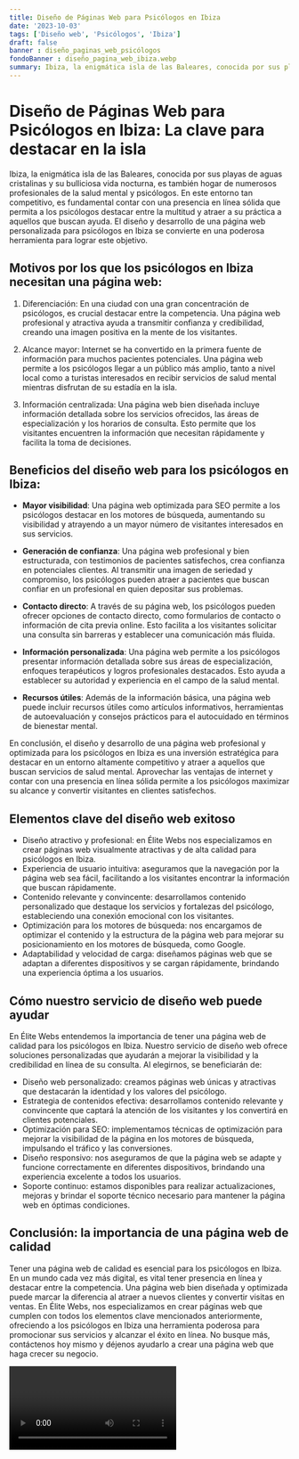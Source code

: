 ```yaml
---
title: Diseño de Páginas Web para Psicólogos en Ibiza
date: '2023-10-03'
tags: ['Diseño web', 'Psicólogos', 'Ibiza']
draft: false
banner : diseño_paginas_web_psicólogos
fondoBanner : diseño_pagina_web_ibiza.webp
summary: Ibiza, la enigmática isla de las Baleares, conocida por sus playas de aguas cristalinas y su bulliciosa vida nocturna, es también hogar de numerosos profesionales de la salud mental y psicólogos. En este entorno tan competitivo, es fundamental contar con una presencia en línea sólida que permita a los psicólogos destacar entre la multitud y atraer a su práctica a aquellos que buscan ayuda. El diseño y desarrollo de una página web personalizada para psicólogos en Ibiza se convierte en una poderosa herramienta para lograr este objetivo.
---
```


# Diseño de Páginas Web para Psicólogos en Ibiza: La clave para destacar en la isla

Ibiza, la enigmática isla de las Baleares, conocida por sus playas de aguas cristalinas y su bulliciosa vida nocturna, es también hogar de numerosos profesionales de la salud mental y psicólogos. En este entorno tan competitivo, es fundamental contar con una presencia en línea sólida que permita a los psicólogos destacar entre la multitud y atraer a su práctica a aquellos que buscan ayuda. El diseño y desarrollo de una página web personalizada para psicólogos en Ibiza se convierte en una poderosa herramienta para lograr este objetivo.

## Motivos por los que los psicólogos en Ibiza necesitan una página web:

1. Diferenciación: En una ciudad con una gran concentración de psicólogos, es crucial destacar entre la competencia. Una página web profesional y atractiva ayuda a transmitir confianza y credibilidad, creando una imagen positiva en la mente de los visitantes.

2. Alcance mayor: Internet se ha convertido en la primera fuente de información para muchos pacientes potenciales. Una página web permite a los psicólogos llegar a un público más amplio, tanto a nivel local como a turistas interesados en recibir servicios de salud mental mientras disfrutan de su estadía en la isla.

3. Información centralizada: Una página web bien diseñada incluye información detallada sobre los servicios ofrecidos, las áreas de especialización y los horarios de consulta. Esto permite que los visitantes encuentren la información que necesitan rápidamente y facilita la toma de decisiones.

## Beneficios del diseño web para los psicólogos en Ibiza:

- **Mayor visibilidad**: Una página web optimizada para SEO permite a los psicólogos destacar en los motores de búsqueda, aumentando su visibilidad y atrayendo a un mayor número de visitantes interesados en sus servicios.

- **Generación de confianza**: Una página web profesional y bien estructurada, con testimonios de pacientes satisfechos, crea confianza en potenciales clientes. Al transmitir una imagen de seriedad y compromiso, los psicólogos pueden atraer a pacientes que buscan confiar en un profesional en quien depositar sus problemas.

- **Contacto directo**: A través de su página web, los psicólogos pueden ofrecer opciones de contacto directo, como formularios de contacto o información de cita previa online. Esto facilita a los visitantes solicitar una consulta sin barreras y establecer una comunicación más fluida.

- **Información personalizada**: Una página web permite a los psicólogos presentar información detallada sobre sus áreas de especialización, enfoques terapéuticos y logros profesionales destacados. Esto ayuda a establecer su autoridad y experiencia en el campo de la salud mental.

- **Recursos útiles**: Además de la información básica, una página web puede incluir recursos útiles como artículos informativos, herramientas de autoevaluación y consejos prácticos para el autocuidado en términos de bienestar mental.

En conclusión, el diseño y desarrollo de una página web profesional y optimizada para los psicólogos en Ibiza es una inversión estratégica para destacar en un entorno altamente competitivo y atraer a aquellos que buscan servicios de salud mental. Aprovechar las ventajas de internet y contar con una presencia en línea sólida permite a los psicólogos maximizar su alcance y convertir visitantes en clientes satisfechos.

<GifSeo />

<Cta />

## Elementos clave del diseño web exitoso

- Diseño atractivo y profesional: en Élite Webs nos especializamos en crear páginas web visualmente atractivas y de alta calidad para psicólogos en Ibiza. 
- Experiencia de usuario intuitiva: aseguramos que la navegación por la página web sea fácil, facilitando a los visitantes encontrar la información que buscan rápidamente.
- Contenido relevante y convincente: desarrollamos contenido personalizado que destaque los servicios y fortalezas del psicólogo, estableciendo una conexión emocional con los visitantes.
- Optimización para los motores de búsqueda: nos encargamos de optimizar el contenido y la estructura de la página web para mejorar su posicionamiento en los motores de búsqueda, como Google.
- Adaptabilidad y velocidad de carga: diseñamos páginas web que se adaptan a diferentes dispositivos y se cargan rápidamente, brindando una experiencia óptima a los usuarios.

## Cómo nuestro servicio de diseño web puede ayudar

En Élite Webs entendemos la importancia de tener una página web de calidad para los psicólogos en Ibiza. Nuestro servicio de diseño web ofrece soluciones personalizadas que ayudarán a mejorar la visibilidad y la credibilidad en línea de su consulta. Al elegirnos, se beneficiarán de:

- Diseño web personalizado: creamos páginas web únicas y atractivas que destacarán la identidad y los valores del psicólogo.
- Estrategia de contenidos efectiva: desarrollamos contenido relevante y convincente que captará la atención de los visitantes y los convertirá en clientes potenciales.
- Optimización para SEO: implementamos técnicas de optimización para mejorar la visibilidad de la página en los motores de búsqueda, impulsando el tráfico y las conversiones.
- Diseño responsivo: nos aseguramos de que la página web se adapte y funcione correctamente en diferentes dispositivos, brindando una experiencia excelente a todos los usuarios.
- Soporte continuo: estamos disponibles para realizar actualizaciones, mejoras y brindar el soporte técnico necesario para mantener la página web en óptimas condiciones.

## Conclusión: la importancia de una página web de calidad

Tener una página web de calidad es esencial para los psicólogos en Ibiza. En un mundo cada vez más digital, es vital tener presencia en línea y destacar entre la competencia. Una página web bien diseñada y optimizada puede marcar la diferencia al atraer a nuevos clientes y convertir visitas en ventas. En Élite Webs, nos especializamos en crear páginas web que cumplen con todos los elementos clave mencionados anteriormente, ofreciendo a los psicólogos en Ibiza una herramienta poderosa para promocionar sus servicios y alcanzar el éxito en línea. No busque más, contáctenos hoy mismo y déjenos ayudarlo a crear una página web que haga crecer su negocio.

<Video />

<CtaBot job='Psicólogos' city='Ibiza'/>

<Gmaps query='Ibiza+españa+maps' />